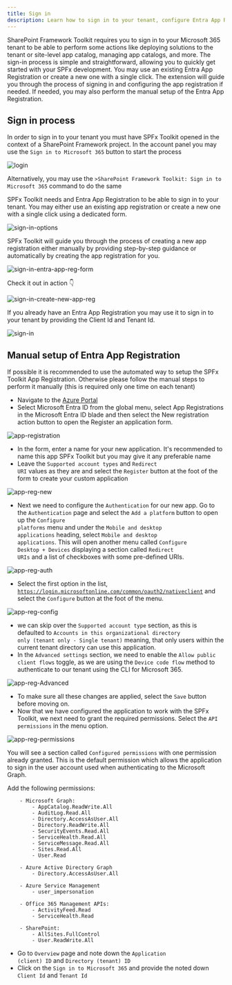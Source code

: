 ```yaml
---
title: Sign in
description: Learn how to sign in to your tenant, configure Entra App Registrations.
---
```


SharePoint Framework Toolkit requires you to sign in to your Microsoft 365 tenant to be able to perform some actions like deploying solutions to the tenant or site-level app catalog, managing app catalogs, and more. The sign-in process is simple and straightforward, allowing you to quickly get started with your SPFx development. You may use an existing Entra App Registration or create a new one with a single click. The extension will guide you through the process of signing in and configuring the app registration if needed. If needed, you may also perform the manual setup of the Entra App Registration.

## Sign in process

In order to sign in to your tenant you must have SPFx Toolkit opened in the context of a SharePoint Framework project. In the account panel you may use the `Sign in to Microsoft 365` button to start the process

![login](../../../../../assets/images/login.png)

Alternatively, you may use the `>SharePoint Framework Toolkit: Sign in to Microsoft 365` command to do the same

SPFx Toolkit needs and Entra App Registration to be able to sign in to your tenant. You may either use an existing app registration or create a new one with a single click using a dedicated form. 

![sign-in-options](../../../../../assets/images/sign-in-options.png)

SPFx Toolkit will guide you through the process of creating a new app registration either manually by providing step-by-step guidance or automatically by creating the app registration for you.

![sign-in-entra-app-reg-form](../../../../../assets/images/sign-in-entra-app-reg-form.png)

Check it out in action 👇

![sign-in-create-new-app-reg](../../../../../assets/images/sign-in.gif)

If you already have an Entra App Registration you may use it to sign in to your tenant by providing the Client Id and Tenant Id.

![sign-in](../../../../../assets/images/sign-in-existing-app.gif)

## Manual setup of Entra App Registration

If possible it is recommended to use the automated way to setup the SPFx Toolkit App Registration.
Otherwise please follow the manual steps to perform it manually (this is required only one time on each tenant)

- Navigate to the [Azure Portal](https://portal.azure.com/)
- Select Microsoft Entra ID from the global menu, select App Registrations in the Microsoft Entra ID blade and then select the New registration action button to open the Register an application form.

![app-registration](../../../../assets/images/app-registration.png)

- In the form, enter a name for your new application. It's recommended to name this app SPFx Toolkit but you may give it any preferable name
- Leave the <code>Supported account types</code> and <code>Redirect URI</code> values as they are and select the <code>Register</code> button at the foot 
of the form to create your custom application

![app-reg-new](../../../../assets/images/app-reg-new.png)

- Next we need to configure the <code>Authentication</code> for our new app. Go to the <code>Authentication</code> page and select the <code>Add a platform</code> button to open up the <code>Configure platforms</code> menu and under the <code>Mobile and desktop applications</code> heading, select <code>Mobile and desktop applications</code>. This will open another menu called <code>Configure Desktop + Devices</code> displaying a section called <code>Redirect URIs</code> and a list of checkboxes with some pre-defined URIs.

![app-reg-auth](../../../../assets/images/app-reg-auth.png)

- Select the first option in the list, <code>https://login.microsoftonline.com/common/oauth2/nativeclient</code> and select the <code>Configure</code> button at the foot of the menu.

![app-reg-config](../../../../assets/images/app-reg-config.png)

- we can skip over the <code>Supported account type</code> section, as this is defaulted to <code>Accounts in this organizational directory only (tenant only - Single tenant)</code> meaning, that only users within the current tenant directory can use this application.
- In the <code>Advanced settings</code> section, we need to enable the <code>Allow public client flows</code> toggle, as we are using the <code>Device code flow</code> method to authenticate to our tenant using the CLI for Microsoft 365.

![app-reg-Advanced](../../../../assets/images/app-reg-advanced.png)

- To make sure all these changes are applied, select the <code>Save</code> button before moving on.
- Now that we have configured the application to work with the SPFx Toolkit, we next need to grant the required permissions. Select the <code>API permissions</code> in the menu option.

![app-reg-permissions](../../../../assets/images/app-reg-permissions.png)

You will see a section called <code>Configured permissions</code> with one permission already granted. This is the default permission which allows the application to sign in the user account used when authenticating to the Microsoft Graph.

Add the following permissions:

```
    - Microsoft Graph:
        - AppCatalog.ReadWrite.All
        - AuditLog.Read.All
        - Directory.AccessAsUser.All
        - Directory.ReadWrite.All
        - SecurityEvents.Read.All
        - ServiceHealth.Read.All
        - ServiceMessage.Read.All
        - Sites.Read.All
        - User.Read

    - Azure Active Directory Graph
        - Directory.AccessAsUser.All

    - Azure Service Management
        - user_impersonation

    - Office 365 Management APIs:
        - ActivityFeed.Read
        - ServiceHealth.Read

    - SharePoint:
        - AllSites.FullControl
        - User.ReadWrite.All
```
        
- Go to <code>Overview</code> page and note down the <code>Application (client) ID</code> and <code>Directory (tenant) ID</code>
- Click on the <code>Sign in to Microsoft 365</code> and provide the noted down <code>Client Id</code> and <code>Tenant Id</code>

